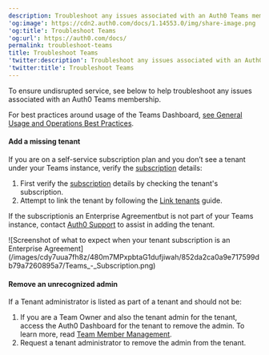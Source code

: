 ```yaml
---
description: Troubleshoot any issues associated with an Auth0 Teams membership.
'og:image': https://cdn2.auth0.com/docs/1.14553.0/img/share-image.png
'og:title': Troubleshoot Teams
'og:url': https://auth0.com/docs/
permalink: troubleshoot-teams
title: Troubleshoot Teams
'twitter:description': Troubleshoot any issues associated with an Auth0 Teams membership.
'twitter:title': Troubleshoot Teams
---
```

To ensure undisrupted service, see below to help troubleshoot any issues associated with an Auth0 Teams membership.

<Callout icon="file-lines" color="#0EA5E9" iconType="regular">

For best practices around usage of the Teams Dashboard, [see General Usage and Operations Best Practices](/troubleshoot/general-usage-and-operations-best-practices).

</Callout>

#### Add a missing tenant

If you are on a self-service subscription plan and you don’t see a tenant under your Teams instance, verify the [subscription](/troubleshoot/customer-support/manage-subscriptions) details:

1. First verify the [subscription](/troubleshoot/customer-support/manage-subscriptions) details by checking the tenant's subscription.
2. Attempt to link the tenant by following the [Link tenants](/get-started/auth0-teams/tenant-management) guide.

If the subscriptionis an Enterprise Agreementbut is not part of your Teams instance, contact [Auth0 Support](http://support.auth0.com) to assist in adding the tenant.

<Frame>![Screenshot of what to expect when your tenant subscription is an Enterprise Agreement](/images/cdy7uua7fh8z/480m7MPxpbtaG1dufjiwah/852da2ca0a9e717599db79a7260895a7/Teams_-_Subscription.png)</Frame>

#### Remove an unrecognized admin

If a Tenant administrator is listed as part of a tenant and should not be:

1. If you are a Team Owner and also the tenant admin for the tenant, access the Auth0 Dashboard for the tenant to remove the admin. To learn more, read [Team Member Management](/get-started/auth0-teams/team-member-management).
2. Request a tenant administrator to remove the admin from the tenant.